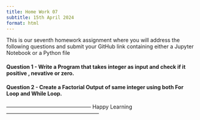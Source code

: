 ```yaml
---
title: Home Work 07
subtitle: 15th April 2024
format: html
---
```


This is our seventh homework assignment where you will address the following questions and submit your GitHub link containing either a Jupyter Notebook or a Python file

#### Question 1 - Write a Program that takes integer as input and check if it positive , nevative or zero.


#### Question 2 - Create a Factorial Output of same integer using both For Loop and While Loop.



------------------------------------------------ Happy Learning -----------------------------------------------------

```{=html}
<script src="https://giscus.app/client.js"
        data-repo="ArunKoundinya/AIBasicswithAK"
        data-repo-id="R_kgDOLXPVRw"
        data-category="General"
        data-category-id="DIC_kwDOLXPVR84CdeVx"
        data-mapping="pathname"
        data-strict="0"
        data-reactions-enabled="1"
        data-emit-metadata="0"
        data-input-position="bottom"
        data-theme="purple_dark"
        data-lang="en"
        crossorigin="anonymous"
        async>
</script>
```
